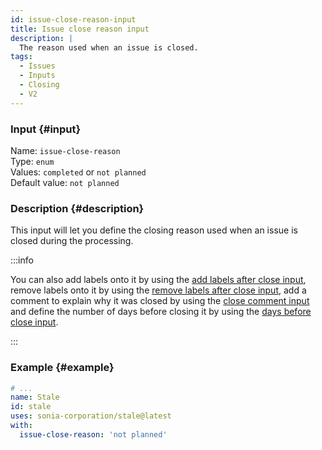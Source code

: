 ```yaml
---
id: issue-close-reason-input
title: Issue close reason input
description: |
  The reason used when an issue is closed.
tags:
  - Issues
  - Inputs
  - Closing
  - V2
---
```


### Input {#input}

Name: `issue-close-reason`  
Type: `enum`  
Values: `completed` or `not planned`  
Default value: `not planned`

### Description {#description}

This input will let you define the closing reason used when an issue is closed during the processing.

:::info

You can also add labels onto it by using the [add labels after close input](issue-add-labels-after-close-input),
remove labels onto it by using the [remove labels after close input](issue-remove-labels-after-close-input),
add a comment to explain why it was closed by using the [close comment input](issue-close-comment-input)
and define the number of days before closing it by using the [days before close input](issue-days-before-close-input).

:::

### Example {#example}

```yml {6}
# ...
name: Stale
id: stale
uses: sonia-corporation/stale@latest
with:
  issue-close-reason: 'not planned'
```
